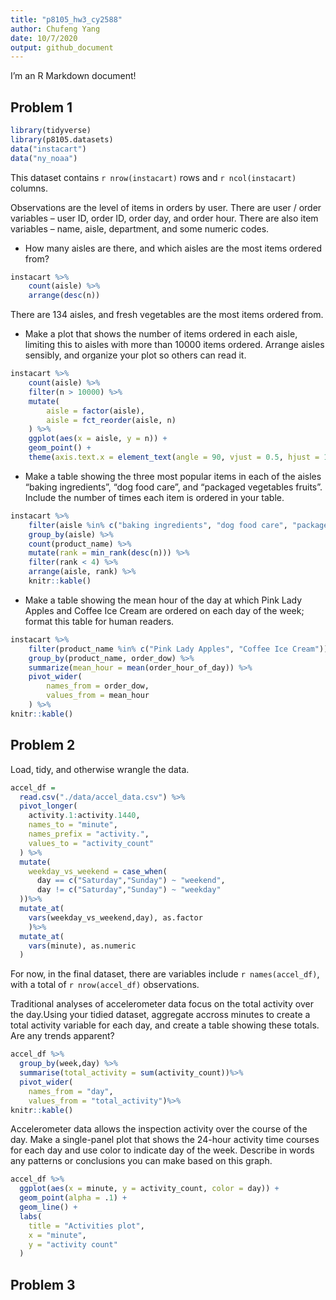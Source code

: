 ```yaml
---
title: "p8105_hw3_cy2588"
author: Chufeng Yang
date: 10/7/2020
output: github_document
---
```


I'm an R Markdown document! 

## Problem 1

```r
library(tidyverse)
library(p8105.datasets)
data("instacart")
data("ny_noaa")
```

This dataset contains `r nrow(instacart)` rows and `r ncol(instacart)` columns. 

Observations are the level of items in orders by user. There are user / order variables -- user ID, order ID, order day, and order hour. There are also item variables -- name, aisle, department, and some numeric codes. 

* How many aisles are there, and which aisles are the most items ordered from?  

```r
instacart %>% 
	count(aisle) %>% 
	arrange(desc(n))
```
There are 134 aisles, and fresh vegetables are the most items ordered from.


* Make a plot that shows the number of items ordered in each aisle, limiting this to aisles with more than 10000 items ordered. Arrange aisles sensibly, and organize your plot so others can read it.

```r
instacart %>% 
	count(aisle) %>% 
	filter(n > 10000) %>% 
	mutate(
		aisle = factor(aisle),
		aisle = fct_reorder(aisle, n)
	) %>% 
	ggplot(aes(x = aisle, y = n)) + 
	geom_point() + 
	theme(axis.text.x = element_text(angle = 90, vjust = 0.5, hjust = 1))
```

* Make a table showing the three most popular items in each of the aisles “baking ingredients”, “dog food care”, and “packaged vegetables fruits”. Include the number of times each item is ordered in your table.

```r
instacart %>% 
	filter(aisle %in% c("baking ingredients", "dog food care", "packaged vegetables fruits")) %>% 
	group_by(aisle) %>% 
	count(product_name) %>% 
	mutate(rank = min_rank(desc(n))) %>% 
	filter(rank < 4) %>% 
	arrange(aisle, rank) %>% 
	knitr::kable()
```


* Make a table showing the mean hour of the day at which Pink Lady Apples and Coffee Ice Cream are ordered on each day of the week; format this table for human readers.  

```r
instacart %>% 
	filter(product_name %in% c("Pink Lady Apples", "Coffee Ice Cream")) %>% 
	group_by(product_name, order_dow) %>% 
	summarize(mean_hour = mean(order_hour_of_day)) %>% 
	pivot_wider(
		names_from = order_dow,
		values_from = mean_hour
	) %>% 
knitr::kable()
```

## Problem 2

Load, tidy, and otherwise wrangle the data.
```r
accel_df = 
  read.csv("./data/accel_data.csv") %>% 
  pivot_longer(
    activity.1:activity.1440,
    names_to = "minute",
    names_prefix = "activity.",
    values_to = "activity_count"
  ) %>% 
  mutate(
    weekday_vs_weekend = case_when(
      day == c("Saturday","Sunday") ~ "weekend",
      day != c("Saturday","Sunday") ~ "weekday"
  ))%>% 
  mutate_at(
    vars(weekday_vs_weekend,day), as.factor
    )%>%
  mutate_at(
    vars(minute), as.numeric
  )
```
For now, in the final dataset, there are variables include `r names(accel_df)`, with a total of `r nrow(accel_df)` observations.  

Traditional analyses of accelerometer data focus on the total activity over the day.Using your tidied dataset, aggregate accross minutes to create a total activity variable for each day, and create a table showing these totals. Are any trends apparent?
```r
accel_df %>% 
  group_by(week,day) %>% 
  summarise(total_activity = sum(activity_count))%>% 
  pivot_wider(
    names_from = "day", 
    values_from = "total_activity")%>% 
knitr::kable()
```



Accelerometer data allows the inspection activity over the course of the day. Make a single-panel plot that shows the 24-hour activity time courses for each day and use color to indicate day of the week. Describe in words any patterns or conclusions you can make based on this graph.
```r
accel_df %>% 
  ggplot(aes(x = minute, y = activity_count, color = day)) + 
  geom_point(alpha = .1) +
  geom_line() + 
  labs(
    title = "Activities plot",
    x = "minute",
    y = "activity count"
  )
```



## Problem 3

```r

```













